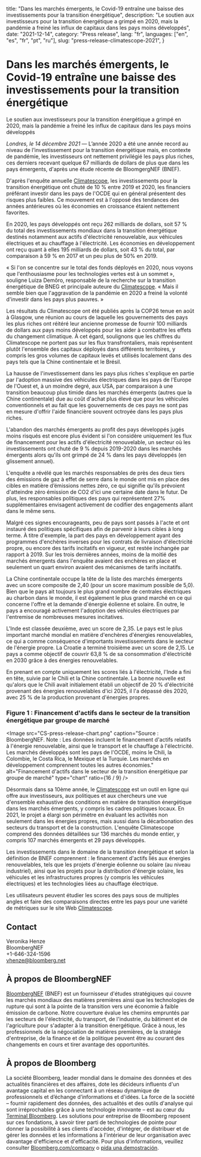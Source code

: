   title:
    "Dans les marchés émergents, le Covid-19 entraîne une baisse des investissements pour la transition énergétique",
  description:
    "Le soutien aux investisseurs pour la transition énergétique a grimpé en 2020, mais la pandémie a freiné les influx de capitaux dans les pays moins développés",
  date: "2021-12-14",
  category: "Press release",
  lang: "fr",
  languages: ["en", "es", "fr", "pt", "ru"],
  slug: "press-release-climatescope-2021",
}



# Dans les marchés émergents, le Covid-19 entraîne une baisse des investissements pour la transition énergétique

Le soutien aux investisseurs pour la transition énergétique a grimpé en 2020, mais la pandémie a freiné les influx de capitaux dans les pays moins développés

_Londres, le 14 décembre 2021_ — L’année 2020 a été une année record au niveau de l’investissement pour la transition énergétique mais, en contexte de pandémie, les investisseurs ont nettement privilégié les pays plus riches, ces derniers recevant quelque 67 milliards de dollars de plus que dans les pays émergents, d'après une étude récente de BloomgergNEF (BNEF).

D'après l'enquête annuelle [Climatescope](https://www.global-climatescope.org/), les investissements pour la transition énergétique ont chuté de 10 % entre 2019 et 2020, les financiers préférant investir dans les pays de l'OCDE qui en général présentent des risques plus faibles. Ce mouvement est à l'opposé des tendances des années antérieures où les économies en croissance étaient nettement favorites.

En 2020, les pays développés ont reçu 262 milliards de dollars, soit 57 % du total des investissements mondiaux dans la transition énergétique destinés notamment aux actifs d'électricité renouvelable, aux véhicules électriques et au chauffage à l'électricité. Les économies en développement ont reçu quant à elles 195 milliards de dollars, soit 43 % du total, par comparaison à 59 % en 2017 et un peu plus de 50% en 2019.

« Si l'on se concentre sur le total des fonds déployés en 2020, nous voyons que l'enthousiasme pour les technologies vertes est à un sommet », souligne Luiza Demôro, responsable de la recherche sur la transition énergétique de BNEG et principale auteure du [Climatescope](https://www.global-climatescope.org/). « Mais il semble bien que l'aggravation de la pandémie en 2020 a freiné la volonté d'investir dans les pays plus pauvres. »

Les résultats du Climatescope ont été publiés après la COP26 tenue en août à Glasgow, une réunion au cours de laquelle les gouvernements des pays les plus riches ont réitéré leur ancienne promesse de fournir 100 milliards de dollars aux pays moins développés pour les aider à combattre les effets du changement climatique. À cet égard, soulignons que les chiffres du Climatescope ne portent pas sur les flux transfrontaliers, mais représentent plutôt l'ensemble des capitaux déployés dans différents territoires, y compris les gros volumes de capitaux levés et utilisés localement dans des pays tels que la Chine continentale et le Brésil.

La hausse de l'investissement dans les pays plus riches s'explique en partie par l'adoption massive des véhicules électriques dans les pays de l'Europe de l'Ouest et, à un moindre degré, aux USA, par comparaison à une transition beaucoup plus timide dans les marchés émergents (autres que la Chine continentale) due au coût d'achat plus élevé que pour les véhicules conventionnels et au fait que les gouvernements de ces pays ne sont pas en mesure d'offrir l'aide financière souvent octroyée dans les pays plus riches.

L'abandon des marchés émergents au profit des pays développés jugés moins risqués est encore plus évident si l'on considère uniquement les flux de financement pour les actifs d'électricité renouvelable, un secteur où les investissements ont chuté de 9 % depuis 2019-2020 dans les marchés émergents alors qu'ils ont grimpé de 24 % dans les pays développés (en glissement annuel).

L'enquête a révélé que les marchés responsables de près des deux tiers des émissions de gaz à effet de serre dans le monde ont mis en place des cibles en matière d’émissions nettes zéro, ce qui signifie qu'ils prévoient d'atteindre zéro émission de CO2 d'ici une certaine date dans le futur. De plus, les responsables politiques des pays qui représentent 27% supplémentaires envisagent activement de codifier des engagements allant dans le même sens.

Malgré ces signes encourageants, peu de pays sont passés à l'acte et ont instauré des politiques spécifiques afin de parvenir à leurs cibles à long terme. À titre d'exemple, la part des pays en développement ayant des programmes d'enchères inverses pour les contrats de livraison d'électricité propre, ou encore des tarifs incitatifs en vigueur, est restée inchangée par rapport à 2019. Sur les trois dernières années, moins de la moitié des marchés émergents dans l'enquête avaient des enchères en place et seulement un quart environ avaient des mécanismes de tarifs incitatifs.

La Chine continentale occupe la tête de la liste des marchés émergents avec un score composite de 2,40 (pour un score maximum possible de 5,0). Bien que le pays ait toujours le plus grand nombre de centrales électriques au charbon dans le monde, il est également le plus grand marché en ce qui concerne l'offre et la demande d'énergie éolienne et solaire. En outre, le pays a encouragé activement l'adoption des véhicules électriques par l'entremise de nombreuses mesures incitatives.

L'Inde est classée deuxième, avec un score de 2,35. Le pays est le plus important marché mondial en matière d'enchères d'énergies renouvelables, ce qui a comme conséquence d'importants investissements dans le secteur de l'énergie propre. La Croatie a terminé troisième avec un score de 2,15. Le pays a comme objectif de couvrir 63,8 % de sa consommation d'électricité en 2030 grâce à des énergies renouvelables.

En prenant en compte uniquement les scores liés à l'électricité, l'Inde a fini en tête, suivie par le Chili et la Chine continentale. La bonne nouvelle est qu'alors que le Chili avait initialement établi un objectif de 20 % d'électricité provenant des énergies renouvelables d'ici 2025, il l'a dépassé dès 2020, avec 25 % de la production provenant d'énergies propres.

### Figure 1 : Financement d'actifs dans le secteur de la transition énergétique par groupe de marché

<Image
  src="CS-press-release-chart.png"
  caption="Source : BloombergNEF. Note : Les données incluent le financement d'actifs relatifs à l'énergie renouvelable, ainsi que le transport et le chauffage à l'électricité. Les marchés développés sont les pays de l'OCDE, moins le Chili, la Colombie, le Costa Rica, le Mexique et la Turquie. Les marchés en développement comprennent toutes les autres économies." alt="Financement d'actifs dans le secteur de la transition énergétique par groupe de marché" type="chart" ratio={16 / 9}
/>

Désormais dans sa 10ème année, le [Climatescope](https://www.global-climatescope.org/) est un outil en ligne qui offre aux investisseurs, aux politiques et aux chercheurs une vue d'ensemble exhaustive des conditions en matière de transition énergétique dans les marchés émergents, y compris les cadres politiques locaux. En 2021, le projet a élargi son périmètre en évaluant les activités non seulement dans les énergies propres, mais aussi dans la décarbonation des secteurs du transport et de la construction. L'enquête Climatescope comprend des données détaillées sur 136 marchés du monde entier, y compris 107 marchés émergents et 29 pays développés.

Les investissements dans le domaine de la transition énergétique et selon la définition de BNEF comprennent : le financement d'actifs liés aux énergies renouvelables, tels que les projets d'énergie éolienne ou solaire (au niveau industriel), ainsi que les projets pour la distribution d'énergie solaire, les véhicules et les infrastructures propres (y compris les véhicules électriques) et les technologies liées au chauffage électrique.

Les utilisateurs peuvent étudier les scores des pays sous de multiples angles et faire des comparaisons directes entre les pays pour une variété de métriques sur le site Web
[Climatescope](https://www.global-climatescope.org/).

## Contact

Veronika Henze <br />
BloombergNEF <br />
+1-646-324-1596 <br />
[vhenze@bloomberg.net](mailto:vhenze@bloomberg.net)

## À propos de BloombergNEF

[BloombergNEF](https://about.bnef.com/) (BNEF) est un fournisseur d'études stratégiques qui couvre les marchés mondiaux des matières premières ainsi que les technologies de rupture qui sont à la pointe de la transition vers une économie à faible émission de carbone. Notre couverture évalue les chemins empruntés par les secteurs de l'électricité, du transport, de l'industrie, du bâtiment et de l'agriculture pour s'adapter à la transition énergétique. Grâce à nous, les professionnels de la négociation de matières premières, de la stratégie d'entreprise, de la finance et de la politique peuvent être au courant des changements en cours et tirer avantage des opportunités.

## À propos de Bloomberg

La société Bloomberg, leader mondial dans le domaine des données et des actualités financières et des affaires, dote les décideurs influents d'un avantage capital en les connectant à un réseau dynamique de professionnels et d’échange d’informations et d'idées. La force de la société – fournir rapidement des données, des actualités et des outils d'analyse qui sont irréprochables grâce à une technologie innovante – est au cœur du [Terminal Bloomberg](https://www.bloomberg.com/professional/). Les solutions pour entreprise de Bloomberg reposent sur ces fondations, à savoir tirer parti de technologies de pointe pour donner la possibilité à ses clients d'accéder, d'intégrer, de distribuer et de gérer les données et les informations à l'intérieur de leur organisation avec davantage d'efficience et d'efficacité. Pour plus d'informations, veuillez consulter [Bloomberg.com/company](https://www.bloomberg.com/company) o [pida una demostración](https://www.bloomberg.com/professional/request-demo/?utm_source=bbg-pr&bbgsum=dg-ws-core-pr).

